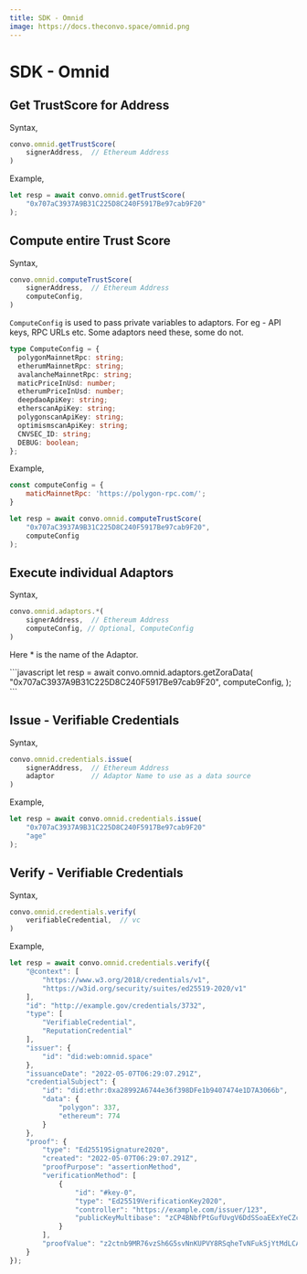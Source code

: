 ---
title: SDK - Omnid
image: https://docs.theconvo.space/omnid.png
---


# SDK - Omnid

## Get TrustScore for Address

Syntax,
<CodeBox>
```javascript
convo.omnid.getTrustScore(
    signerAddress,  // Ethereum Address
)
```
</CodeBox>

Example,
<CodeBox>
```javascript
let resp = await convo.omnid.getTrustScore(
    "0x707aC3937A9B31C225D8C240F5917Be97cab9F20"
);
```
</CodeBox>

## Compute entire Trust Score

Syntax,
<CodeBox>
```javascript
convo.omnid.computeTrustScore(
    signerAddress,  // Ethereum Address
    computeConfig,
)
```
</CodeBox>

`ComputeConfig` is used to pass private variables to adaptors. For eg - API keys, RPC URLs etc. Some adaptors need these, some do not.

```typescript
type ComputeConfig = {
  polygonMainnetRpc: string;
  etherumMainnetRpc: string;
  avalancheMainnetRpc: string;
  maticPriceInUsd: number;
  etherumPriceInUsd: number;
  deepdaoApiKey: string;
  etherscanApiKey: string;
  polygonscanApiKey: string;
  optimismscanApiKey: string;
  CNVSEC_ID: string;
  DEBUG: boolean;
};
```

Example,
<CodeBox>
```javascript
const computeConfig = {
    maticMainnetRpc: 'https://polygon-rpc.com/';
}

let resp = await convo.omnid.computeTrustScore(
    "0x707aC3937A9B31C225D8C240F5917Be97cab9F20",
    computeConfig
);
```
</CodeBox>

## Execute individual Adaptors

Syntax,
<CodeBox>
```javascript
convo.omnid.adaptors.*(
    signerAddress,  // Ethereum Address
    computeConfig, // Optional, ComputeConfig
)
```
</CodeBox>

Here * is the name of the Adaptor.

<CodeBox>
```javascript
let resp = await convo.omnid.adaptors.getZoraData(
    "0x707aC3937A9B31C225D8C240F5917Be97cab9F20",
    computeConfig,
);
```
</CodeBox>


## Issue - Verifiable Credentials

Syntax,
<CodeBox>
```javascript
convo.omnid.credentials.issue(
    signerAddress,  // Ethereum Address
    adaptor         // Adaptor Name to use as a data source
)
```
</CodeBox>

Example,
<CodeBox>
```javascript
let resp = await convo.omnid.credentials.issue(
    "0x707aC3937A9B31C225D8C240F5917Be97cab9F20"
    "age"
);
```
</CodeBox>

## Verify - Verifiable Credentials

Syntax,
<CodeBox>
```javascript
convo.omnid.credentials.verify(
    verifiableCredential,  // vc
)
```
</CodeBox>

Example,
<CodeBox>
```javascript
let resp = await convo.omnid.credentials.verify({
    "@context": [
        "https://www.w3.org/2018/credentials/v1",
        "https://w3id.org/security/suites/ed25519-2020/v1"
    ],
    "id": "http://example.gov/credentials/3732",
    "type": [
        "VerifiableCredential",
        "ReputationCredential"
    ],
    "issuer": {
        "id": "did:web:omnid.space"
    },
    "issuanceDate": "2022-05-07T06:29:07.291Z",
    "credentialSubject": {
        "id": "did:ethr:0xa28992A6744e36f398DFe1b9407474e1D7A3066b",
        "data": {
            "polygon": 337,
            "ethereum": 774
        }
    },
    "proof": {
        "type": "Ed25519Signature2020",
        "created": "2022-05-07T06:29:07.291Z",
        "proofPurpose": "assertionMethod",
        "verificationMethod": [
            {
                "id": "#key-0",
                "type": "Ed25519VerificationKey2020",
                "controller": "https://example.com/issuer/123",
                "publicKeyMultibase": "zCP4BNbfPtGufUvgV6DdSSoaEExYeCZcCFTUmuTNZQ4Ge"
            }
        ],
        "proofValue": "z2ctnb9MR76vzSh6G5svNnKUPVY8RSqheTvNFukSjYtMdLCA57S6Ah5DkTp44qz3XyHSv5JR9yNTAKwUYN2123bKH"
    }
});
```
</CodeBox>
